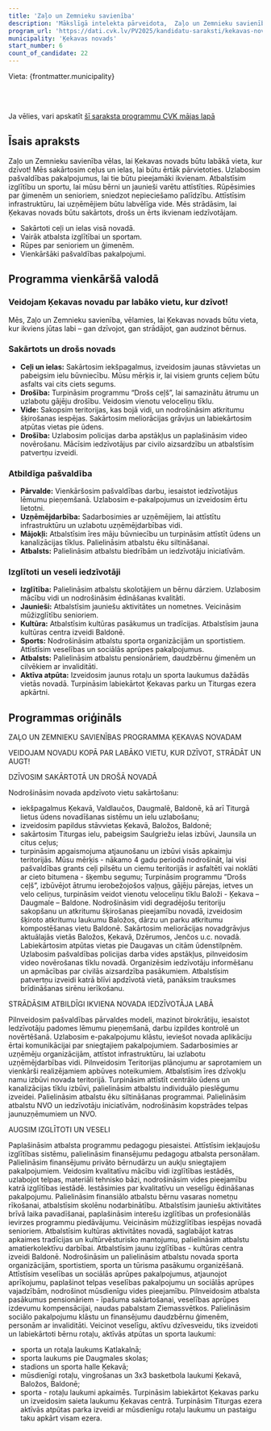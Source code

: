 ```yaml
---
title: 'Zaļo un Zemnieku savienība'
description: 'Mākslīgā intelekta pārveidota,  Zaļo un Zemnieku savienība - Ķekavas novads programma vienkāršā valodā'
program_url: 'https://dati.cvk.lv/PV2025/kandidatu-saraksti/kekavas-novads/zalo-un-zemnieku-savieniba'
municipality: 'Ķekavas novads'
start_number: 6
count_of_candidate: 22
---
```



Vieta: {frontmatter.municipality}<br/>

<Badge text="Ceļu un ielu sakārtošana" variant="note" size="small" /> <Badge text="Pašvaldības pakalpojumu uzlabošana" variant="note" size="small" /> <Badge text="Izglītības un sporta atbalsts" variant="note" size="small" /> <Badge text="Atbalsts ģimenēm un senioriem" variant="note" size="small" /> <Badge text="Infrastruktūras attīstība" variant="note" size="small" />

<br/><br/> 

<Card title='Šis ir mākslīga intelekta ģenerēts apraksts' icon='starlight'>
    Ja vēlies, vari apskatīt <a href={frontmatter.program_url} target='_blank'>šī saraksta programmu CVK mājas lapā</a>
    </Card>

## Īsais apraksts

Zaļo un Zemnieku savienība vēlas, lai Ķekavas novads būtu labākā vieta, kur dzīvot! Mēs sakārtosim ceļus un ielas, lai būtu ērtāk pārvietoties. Uzlabosim pašvaldības pakalpojumus, lai tie būtu pieejamāki ikvienam. Atbalstīsim izglītību un sportu, lai mūsu bērni un jaunieši varētu attīstīties. Rūpēsimies par ģimenēm un senioriem, sniedzot nepieciešamo palīdzību. Attīstīsim infrastruktūru, lai uzņēmējiem būtu labvēlīga vide. Mēs strādāsim, lai Ķekavas novads būtu sakārtots, drošs un ērts ikvienam iedzīvotājam.

*   Sakārtoti ceļi un ielas visā novadā.
*   Vairāk atbalsta izglītībai un sportam.
*   Rūpes par senioriem un ģimenēm.
*   Vienkāršāki pašvaldības pakalpojumi.

## Programma vienkāršā valodā

### Veidojam Ķekavas novadu par labāko vietu, kur dzīvot!

Mēs, Zaļo un Zemnieku savienība, vēlamies, lai Ķekavas novads būtu vieta, kur ikviens jūtas labi – gan dzīvojot, gan strādājot, gan audzinot bērnus.

### Sakārtots un drošs novads

*   **Ceļi un ielas:** Sakārtosim iekšpagalmus, izveidosim jaunas stāvvietas un pabeigsim ielu būvniecību. Mūsu mērķis ir, lai visiem grunts ceļiem būtu asfalts vai cits ciets segums.
*   **Drošība:** Turpināsim programmu “Drošs ceļš”, lai samazinātu ātrumu un uzlabotu gājēju drošību. Veidosim vienotu veloceliņu tīklu.
*   **Vide:** Sakopsim teritorijas, kas bojā vidi, un nodrošināsim atkritumu šķirošanas iespējas. Sakārtosim meliorācijas grāvjus un labiekārtosim atpūtas vietas pie ūdens.
*   **Drošība:** Uzlabosim policijas darba apstākļus un paplašināsim video novērošanu. Mācīsim iedzīvotājus par civilo aizsardzību un atbalstīsim patvertņu izveidi.

### Atbildīga pašvaldība

*   **Pārvalde:** Vienkāršosim pašvaldības darbu, iesaistot iedzīvotājus lēmumu pieņemšanā. Uzlabosim e-pakalpojumus un izveidosim ērtu lietotni.
*   **Uzņēmējdarbība:** Sadarbosimies ar uzņēmējiem, lai attīstītu infrastruktūru un uzlabotu uzņēmējdarbības vidi.
*   **Mājokļi:** Atbalstīsim īres māju būvniecību un turpināsim attīstīt ūdens un kanalizācijas tīklus. Palielināsim atbalstu ēku siltināšanai.
*   **Atbalsts:** Palielināsim atbalstu biedrībām un iedzīvotāju iniciatīvām.

### Izglītoti un veseli iedzīvotāji

*   **Izglītība:** Palielināsim atbalstu skolotājiem un bērnu dārziem. Uzlabosim mācību vidi un nodrošināsim ēdināšanas kvalitāti.
*   **Jaunieši:** Atbalstīsim jauniešu aktivitātes un nometnes. Veicināsim mūžizglītību senioriem.
*   **Kultūra:** Atbalstīsim kultūras pasākumus un tradīcijas. Atbalstīsim jauna kultūras centra izveidi Baldonē.
*   **Sports:** Nodrošināsim atbalstu sporta organizācijām un sportistiem. Attīstīsim veselības un sociālās aprūpes pakalpojumus.
*   **Atbalsts:** Palielināsim atbalstu pensionāriem, daudzbērnu ģimenēm un cilvēkiem ar invaliditāti.
*   **Aktīva atpūta:** Izveidosim jaunus rotaļu un sporta laukumus dažādās vietās novadā. Turpināsim labiekārtot Ķekavas parku un Titurgas ezera apkārtni.

## Programmas oriģināls

ZAĻO UN ZEMNIEKU SAVIENĪBAS PROGRAMMA ĶEKAVAS NOVADAM

VEIDOJAM NOVADU KOPĀ PAR LABĀKO VIETU, KUR DZĪVOT, STRĀDĀT UN AUGT!

DZĪVOSIM SAKĀRTOTĀ UN DROŠĀ NOVADĀ

Nodrošināsim novada apdzīvoto vietu sakārtošanu:
- iekšpagalmus Ķekavā, Valdlaučos, Daugmalē, Baldonē, kā arī Titurgā lietus ūdens novadīšanas sistēmu un ielu uzlabošanu;
- izveidosim papildus stāvvietas Ķekavā, Baložos, Baldonē;
- sakārtosim Titurgas ielu, pabeigsim Saulgriežu ielas izbūvi, Jaunsila un citus ceļus;
- turpināsim apgaismojuma atjaunošanu un izbūvi visās apkaimju teritorijās.
Mūsu mērķis - nākamo 4 gadu periodā nodrošināt, lai visi pašvaldības grants ceļi pilsētu un ciemu teritorijās ir asfaltēti vai noklāti ar cieto bitumena - šķembu segumu;
Turpināsim programmu “Drošs ceļš”, izbūvējot ātrumu ierobežojošos vaļņus, gājēju pārejas, ietves un velo celiņus, turpināsim veidot vienotu veloceliņu tīklu Baloži - Ķekava – Daugmale – Baldone.
Nodrošināsim vidi degradējošu teritoriju sakopšanu un atkritumu šķirošanas pieejamību novadā, izveidosim šķiroto atkritumu laukumu Baložos, dārzu un parku atkritumu kompostēšanas vietu Baldonē.
Sakārtosim meliorācijas novadgrāvjus aktuālajās vietās Baložos, Ķekavā, Dzērumos, Jenčos u.c. novadā.
Labiekārtosim atpūtas vietas pie Daugavas un citām ūdenstilpnēm.
Uzlabosim pašvaldības policijas darba vides apstākļus, pilnveidosim video novērošanas tīklu novadā.
Organizēsim iedzīvotāju informēšanu un apmācības par civilās aizsardzība pasākumiem. Atbalstīsim patvertņu izveidi katrā blīvi apdzīvotā vietā, panāksim trauksmes brīdināšanas sirēnu ierīkošanu.

STRĀDĀSIM ATBILDĪGI IKVIENA NOVADA IEDZĪVOTĀJA LABĀ

Pilnveidosim pašvaldības pārvaldes modeli, mazinot birokrātiju, iesaistot Iedzīvotāju padomes lēmumu pieņemšanā, darbu izpildes kontrolē un novērtēšanā.
Uzlabosim e-pakalpojumu klāstu, ieviešot novada aplikāciju ērtai komunikācijai par sniegtajiem pakalpojumiem.
Sadarbosimies ar uzņēmēju organizācijām, attīstot infrastruktūru, lai uzlabotu uzņēmējdarbības vidi.
Pilnveidosim Teritorijas plānojumu ar saprotamiem un vienkārši realizējamiem apbūves noteikumiem.
Atbalstīsim īres dzīvokļu namu izbūvi novada teritorijā.
Turpināsim attīstīt centrālo ūdens un kanalizācijas tīklu izbūvi, palielināsim atbalstu individuālo pieslēgumu izveidei.
Palielināsim atbalstu ēku siltināšanas programmai.
Palielināsim atbalstu NVO un iedzīvotāju iniciatīvām, nodrošināsim kopstrādes telpas jaunuzņēmumiem un NVO.

AUGSIM IZGLĪTOTI UN VESELI

Paplašināsim atbalsta programmu pedagogu piesaistei.
Attīstīsim iekļaujošu izglītības sistēmu, palielināsim finansējumu pedagogu atbalsta personālam.
Palielināsim finansējumu privāto bērnudārzu un aukļu sniegtajiem pakalpojumiem.
Veidosim kvalitatīvu mācību vidi izglītības iestādēs, uzlabojot telpas, materiāli tehnisko bāzi, nodrošināsim vides pieejamību katrā izglītības iestādē.
Iestāsimies par kvalitatīvu un veselīgu ēdināšanas pakalpojumu.
Palielināsim finansiālo atbalstu bērnu vasaras nometņu rīkošanai, atbalstīsim skolēnu nodarbinātību.
Atbalstīsim jauniešu aktivitātes brīvā laika pavadīšanai, paplašināsim interešu izglītības un profesionālās ievirzes programmu piedāvājumu.
Veicināsim mūžizglītības iespējas novadā senioriem.
Atbalstīsim kultūras aktivitātes novadā, saglabājot katras apkaimes tradīcijas un kultūrvēsturisko mantojumu, palielināsim atbalstu amatierkolektīvu darbībai.
Atbalstīsim jaunu izglītības - kultūras centra izveidi Baldonē.
Nodrošināsim un palielināsim atbalstu novada sporta organizācijām, sportistiem, sporta un tūrisma pasākumu organizēšanā.
Attīstīsim veselības un sociālās aprūpes pakalpojumus, atjaunojot aprīkojumu, paplašinot telpas veselības pakalpojumu un sociālās aprūpes vajadzībām, nodrošinot mūsdienīgu vides pieejamību.
Pilnveidosim atbalsta pasākumus pensionāriem - īpašuma sakārtošanai, veselības aprūpes izdevumu kompensācijai, naudas pabalstam Ziemassvētkos.
Palielināsim sociālo pakalpojumu klāstu un finansējumu daudzbērnu ģimenēm, personām ar invaliditāti.
Veicinot veselīgu, aktīvu dzīvesveidu, tiks izveidoti un labiekārtoti bērnu rotaļu, aktīvās atpūtas un sporta laukumi:
- sporta un rotaļa laukums Katlakalnā;
- sporta laukums pie Daugmales skolas;
- stadions un sporta halle Ķekavā;
- mūsdienīgi rotaļu, vingrošanas un 3x3 basketbola laukumi Ķekavā, Baložos, Baldonē;
- sporta - rotaļu laukumi apkaimēs.
Turpināsim labiekārtot Ķekavas parku un izveidosim saieta laukumu Ķekavas centrā.
Turpināsim Titurgas ezera aktīvās atpūtas parka izveidi ar mūsdienīgu rotaļu laukumu un pastaigu taku apkārt visam ezera.
